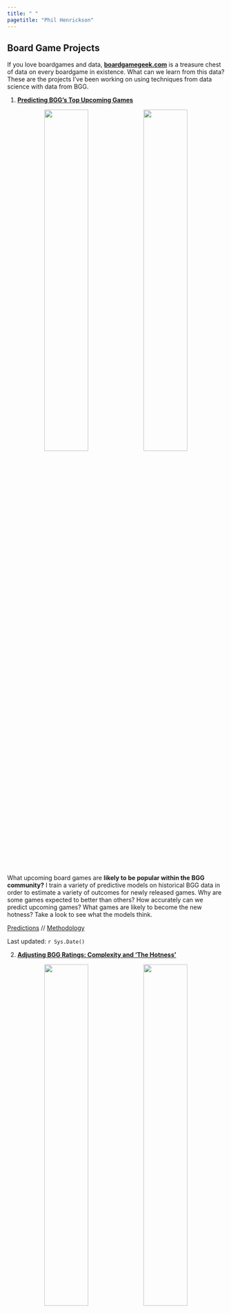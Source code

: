 ```yaml
---
title: " "
pagetitle: "Phil Henrickson"
---
```


## Board Game Projects {-}

If you love boardgames and data, [**boardgamegeek.com**](https://boardgamegeek.com) is a treasure chest of data on every boardgame in existence. What can we learn from this data? These are the projects I've been working on using techniques from data science with data from BGG.

1. [**Predicting BGG's Top Upcoming Games**](https://phenrickson.github.io/bgg_reports/predicting_bgg_outcomes.html)

<center>

![](/Users/Phil/Documents/projects/data-analysis-paralysis/images/predicting_games.png){width=45%} ![](/Users/Phil/Documents/projects/data-analysis-paralysis/images/outcome_coefs.png){width=45%}

</center>

What upcoming board games are **likely to be popular within the BGG community?** I train a variety of predictive models on historical BGG data in order to estimate a variety of outcomes for newly released games. Why are some games expected to better than others? How accurately can we predict upcoming games? What games are likely to become the new hotness? Take a look to see what the models think.

[Predictions](https://phenrickson.github.io/bgg_reports/upcoming_games_tables.html) // [Methodology](https://phenrickson.github.io/bgg_reports/predicting_bgg_outcomes.html)

Last updated: `r Sys.Date()`

2. [**Adjusting BGG Ratings: Complexity and 'The Hotness'**](https://phenrickson.github.io/bgg_reports/adjusting_bgg_ratings.html)

<center>

![](/Users/Phil/Documents/projects/data-analysis-paralysis/images/averages_and_usersrated.png){width=45%} ![](/Users/Phil/Documents/projects/data-analysis-paralysis/images/hotness_adjusted.png){width=45%}

</center>

I use a variety techniques to make adjustments to the Geek rating on boardgamegeek.First, I compute **Complexity-Adjusted Ratings** in order to identify which games get the most bang for their complexity buck. I am not the first to develop the method for computing these ratings, which is a very simple statistical model, but I do use that method to keep a list of up-to-date complexity ratings based on my latest pull of games from BGG. Second, I amend the formula for the geek rating to place a greater weight on the popularity of the game, which I have found can mitigate a tendency of the geek ratings to skew towards the 'the hotness'.

[Rankings](https://phenrickson.github.io/bgg_reports/adjusted_ratings_table.html) // [Methodology](https://phenrickson.github.io/bgg_reports/adjusting_bgg_ratings.html)

3. [**Predicting User Collections, or How to Create an Artificial Shut Up and Sit Down**]()

![](/Users/Phil/Documents/projects/data-analysis-paralysis/images/user_separation.png){width=45%} ![](/Users/Phil/Documents/projects/data-analysis-paralysis/images/user_predictions_table.png){width=45%}

"What upcoming games should I check out?"

Rather than trying to predict how the boardgamegeek community will rate a game, I train models at the individual user level to predict whether someone will be likely to add an upcoming game to their collection. This started as a project to [train a model to identify games for myself](https://phenrickson.github.io/bgg_reports/mrbananagrabber_2020.html), but then I realized that this could be extended to anyone with a boardgamegeek account and a decent number of games in their collection. 

This analysis can be run for anyone with a BGG account, so I've run it for a few prominent reviewers to see what upcoming games they're most likely to be interested in:

[Watch It Played](https://phenrickson.github.io/bgg_reports/Watch_It_Played_2020.html)

[Mark Bigney (So Very Wrong About Games)](https://phenrickson.github.io/bgg_reports/Gyges_2020.html)

[Richard Ham (rahdo)](https://phenrickson.github.io/bgg_reports/rahdo_2020.html)

[Quinns (Shut Up and Sit Down, though his data is a bit out of date)](https://phenrickson.github.io/bgg_reports/Quinns_2020.html)

[Zee Garcia (The Dice Tower)](https://phenrickson.github.io/bgg_reports/ZeeGarcia_2020.html)

[me](https://phenrickson.github.io/bgg_reports/mrbananagrabber_2020.html)

[my brother](https://phenrickson.github.io/bgg_reports/GOBBluth89_2020.html)

4. [**Finding Boardgame "Neighbors"**]()

